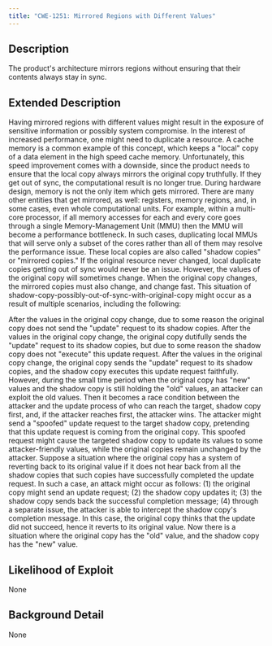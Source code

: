 ```yaml
---
title: "CWE-1251: Mirrored Regions with Different Values"
---
```


## Description
The product's architecture mirrors regions without ensuring that their contents always stay in sync.

## Extended Description

Having mirrored regions with different values might result in the exposure of sensitive information or possibly system compromise.
In the interest of increased performance, one might need to duplicate a resource. A cache memory is a common example of this concept, which keeps a "local" copy of a data element in the high speed cache memory. Unfortunately, this speed improvement comes with a downside, since the product needs to ensure that the local copy always mirrors the original copy truthfully. If they get out of sync, the computational result is no longer true.
During hardware design, memory is not the only item which gets mirrored. There are many other entities that get mirrored, as well: registers, memory regions, and, in some cases, even whole computational units. For example, within a multi-core processor, if all memory accesses for each and every core goes through a single Memory-Management Unit (MMU) then the MMU will become a performance bottleneck. In such cases, duplicating local MMUs that will serve only a subset of the cores rather than all of them may resolve the performance issue. These local copies are also called "shadow copies" or "mirrored copies."
If the original resource never changed, local duplicate copies getting out of sync would never be an issue. However, the values of the original copy will sometimes change. When the original copy changes, the mirrored copies must also change, and change fast.
This situation of shadow-copy-possibly-out-of-sync-with-original-copy might occur as a result of multiple scenarios, including the following:
				

After the values in the original copy change, due to some reason the original copy does not send the "update" request to its shadow copies.
After the values in the original copy change, the original copy dutifully sends the "update" request to its shadow copies, but due to some reason the shadow copy does not "execute" this update request.
After the values in the original copy change, the original copy sends the "update" request to its shadow copies, and the shadow copy executes this update request faithfully. However, during the small time period when the original copy has "new" values and the shadow copy is still holding the "old" values, an attacker can exploit the old values. Then it becomes a race condition between the attacker and the update process of who can reach the target, shadow copy first, and, if the attacker reaches first, the attacker wins.
The attacker might send a "spoofed" update request to the target shadow copy, pretending that this update request is coming from the original copy. This spoofed request might cause the targeted shadow copy to update its values to some attacker-friendly values, while the original copies remain unchanged by the attacker.
Suppose a situation where the original copy has a system of reverting back to its original value if it does not hear back from all the shadow copies that such copies have successfully completed the update request. In such a case, an attack might occur as follows: (1) the original copy might send an update request; (2) the shadow copy updates it; (3) the shadow copy sends back the successful completion message; (4) through a separate issue, the attacker is able to intercept the shadow copy's completion message. In this case, the original copy thinks that the update did not succeed, hence it reverts to its original value. Now there is a situation where the original copy has the "old" value, and the shadow copy has the "new" value.



## Likelihood of Exploit
None

## Background Detail
None
        